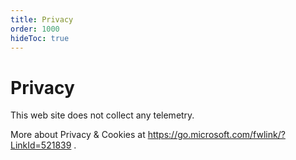 ```yaml
---
title: Privacy
order: 1000
hideToc: true
---
```

# Privacy

This web site does not collect any telemetry.

More about Privacy &amp; Cookies at https://go.microsoft.com/fwlink/?LinkId=521839 .
